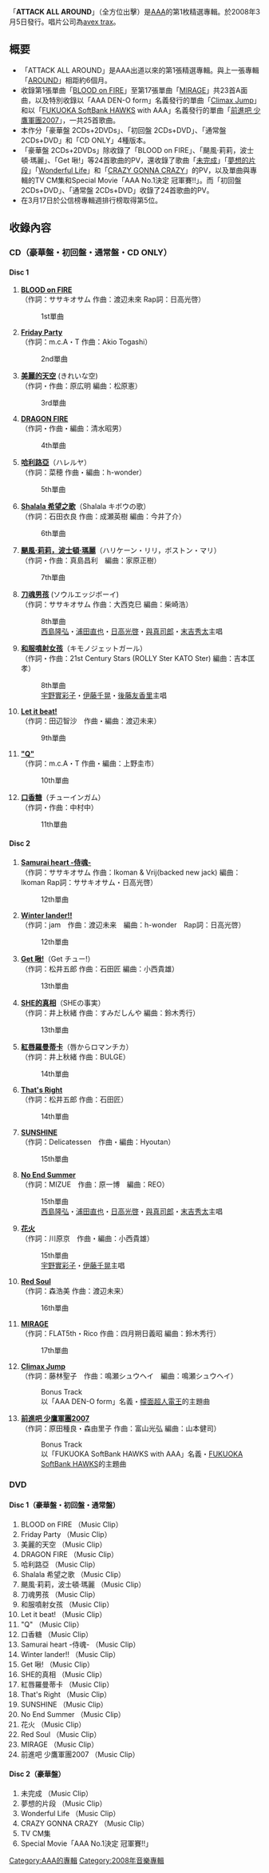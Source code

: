 {{Multiple issues|
{{unreferenced|time=2011-06-29T06:06:19+00:00}}
{{Notability Unreferenced|time=2020-02-22T07:40:28+00:00}}
}}
{{Infobox Album
| Name = ATTACK ALL AROUND<br />全方位出擊
| Cover = ATTACK_ALL_AROUND.png 
| Artist = [[AAA_(團體)|AAA]]
| Type = 精選輯
| Released = 2008年3月5日
| Recorded = 2005年 - 2008年
| Genre = [[J-POP|J-POP]]
| Length = 
| Label = [[avex_trax|avex trax]]
| Producer = masato max matsuura
| Certification  = 
| Chart position = * 週間最高排名第5位<small>（[[Oricon公信榜|Oricon]]）</small> 
| Reviews = 
| Last album            = [[AROUND_(AAA專輯)|AROUND]]<br />2007年
| This album            = '''ATTACK ALL AROUND'''<br />2008年
| Next album            = [[CHOICE_IS_YOURS|CHOICE IS YOURS]]<br />2008年
| Misc           = {{Singles
 | Name          = ＃AAABEST
 | Type          = 精選輯
 | Single 1      = [[Climax_Jump|Climax Jump]]
 | Single 1 date = 2007年3月21日
 | Single 2      = [[前進吧_少鷹軍團2007|前進吧 少鷹軍團2007]]
 | Single 2 date = 2007年3月21日
 | Single 3      = [[MIRAGE_(AAA單曲)|MIRAGE]]
 | Single 3 date = 2008年1月9日
}}
}}
「'''ATTACK ALL AROUND'''」（全方位出擊）是[[AAA_(團體)|AAA]]的第1枚精選專輯。於2008年3月5日發行。唱片公司為[[avex_trax|avex trax]]。

== 概要 ==
* 「ATTACK ALL AROUND」是AAA出道以來的第1張精選專輯。與上一張專輯「[[AROUND_(AAA專輯)|AROUND]]」相距約6個月。
* 收錄第1張單曲「[[BLOOD_on_FIRE|BLOOD on FIRE]]」至第17張單曲「[[MIRAGE_(AAA單曲)|MIRAGE]]」共23首A面曲，以及特別收錄以「AAA DEN-O form」名義發行的單曲「[[Climax_Jump|Climax Jump]]」和以「[[福岡軟體銀行鷹|FUKUOKA SoftBank HAWKS]] with AAA」名義發行的單曲「[[前進吧_少鷹軍團2007|前進吧 少鷹軍團2007]]」，一共25首歌曲。
* 本作分「豪華盤 2CDs+2DVDs」、「初回盤 2CDs+DVD」、「通常盤 2CDs+DVD」和「CD ONLY」4種版本。
* 「豪華盤 2CDs+2DVDs」除收錄了「BLOOD on FIRE」、「颶風·莉莉，波士頓·瑪麗」、「Get 啾!」等24首歌曲的PV，還收錄了歌曲「[[ALL_(AAA專輯)|未完成]]」「[[ALL/2|夢想的片段]]」「[[alohAAA!|Wonderful Life]]」和「[[CCC_-Challenge_Cover_Collection-|CRAZY GONNA CRAZY]]」的PV，以及單曲與專輯的TV CM集和Special Movie「AAA No.1決定 冠軍賽!!」。而「初回盤 2CDs+DVD」、「通常盤 2CDs+DVD」收錄了24首歌曲的PV。
* 在3月17日於公信榜專輯週排行榜取得第5位。

==收錄內容==
===CD（豪華盤・初回盤・通常盤・CD ONLY）===
====Disc 1====
# '''[[BLOOD_on_FIRE|BLOOD on FIRE]]'''<br/>（作詞：ササキオサム 作曲：渡辺未來 Rap詞：日高光啓）
#:1st單曲
# '''[[Friday_Party|Friday Party]]'''<br/>（作詞：m.c.A・T 作曲：Akio Togashi）
#:2nd單曲
# '''[[美麗的天空|美麗的天空]]''' (きれいな空)<br/>（作詞・作曲：原広明 編曲：松原憲）
#:3rd單曲
# '''[[DRAGON_FIRE|DRAGON FIRE]]'''<br/>（作詞・作曲・編曲：清水昭男）
#:4th單曲
# '''[[哈利路亞_(AAA單曲)|哈利路亞]]'''（ハレルヤ）<br/>（作詞：菜穂 作曲・編曲：h-wonder）
#:5th單曲
# '''[[Shalala_希望之歌|Shalala 希望之歌]]'''（Shalala キボウの歌）<br/>（作詞：石田衣良 作曲：成瀬英樹 編曲：今井了介）
#:6th單曲
# '''[[颶風·莉莉，波士頓·瑪麗|颶風·莉莉，波士頓·瑪麗]]'''（ハリケーン・リリ，ボストン・マリ）<br/>（作詞・作曲：真島昌利　編曲：家原正樹）
#:7th單曲
# '''[[刀魂男孩_/_和服噴射女孩|刀魂男孩]]''' (ソウルエッジボーイ)<br/>（作詞：ササキオサム 作曲：大西克巳 編曲：柴崎浩）
#:8th單曲
#:[[西島隆弘|西島隆弘]]・[[浦田直也|浦田直也]]・[[日高光啓|日高光啓]]・[[與真司郎|與真司郎]]・[[末吉秀太|末吉秀太]]主唱
# '''[[刀魂男孩_/_和服噴射女孩|和服噴射女孩]]'''（キモノジェットガール）<br/>（作詞・作曲：21st Century Stars (ROLLY Ster KATO Ster) 編曲：吉本匡孝）
#:8th單曲
#:[[宇野實彩子|宇野實彩子]]・[[伊藤千晃|伊藤千晃]]・[[後藤友香里|後藤友香里]]主唱　
# '''[[Let_it_beat!|Let it beat!]]'''<br/>（作詞：田辺智沙　作曲・編曲：渡辺未来）
#:9th單曲
# '''[["Q"|"Q"]]'''<br/>（作詞：m.c.A・T 作曲・編曲：上野圭市）
#:10th單曲
# '''[[口香糖_(AAA單曲)|口香糖]]'''（チューインガム）<br/>（作詞・作曲：中村中）
#:11th單曲

====Disc 2====
# '''[[Black_&_White_(AAA單曲)|Samurai heart -侍魂-]]'''<br/>（作詞：ササキオサム 作曲：Ikoman & Vrij(backed new jack) 編曲：Ikoman Rap詞：ササキオサム・日高光啓）
#:12th單曲
# '''[[Black_&_White_(AAA單曲)|Winter lander!!]]'''<br/>（作詞：jam　作曲：渡辺未来　編曲：h-wonder　Rap詞：日高光啓）
#:12th單曲
# '''[[Get_啾!_/_SHE的真相|Get 啾!]]'''（Get チュー!）<br/>（作詞：松井五郎 作曲：石田匠 編曲：小西貴雄）
#:13th單曲
# '''[[Get_啾!_/_SHE的真相|SHE的真相]]'''（SHEの事実）<br/>（作詞：井上秋緒 作曲：すみだしんや 編曲：鈴木秀行）
#:13th單曲
# '''[[紅唇羅曼蒂卡_/_That's_Right|紅唇羅曼蒂卡]]'''（唇からロマンチカ）<br/>（作詞：井上秋緒 作曲：BULGE）
#:14th單曲
# '''[[紅唇羅曼蒂卡_/_That's_Right|That's Right]]'''<br/>（作詞：松井五郎 作曲：石田匠）
#:14th單曲
# '''[[夏日風物|SUNSHINE]]'''<br/>（作詞：Delicatessen　作曲・編曲：Hyoutan）
#:15th單曲
# '''[[夏日風物|No End Summer]]'''<br/>（作詞：MIZUE　作曲：原一博　編曲：REO）
#:15th單曲
#:[[西島隆弘|西島隆弘]]・[[浦田直也|浦田直也]]・[[日高光啓|日高光啓]]・[[與真司郎|與真司郎]]・[[末吉秀太|末吉秀太]]主唱
# '''[[夏日風物|花火]]'''<br/>（作詞：川原京　作曲・編曲：小西貴雄）
#:15th單曲
#:[[宇野實彩子|宇野實彩子]]・[[伊藤千晃|伊藤千晃]]主唱
# '''[[Red_Soul|Red Soul]]'''<br/>（作詞：森浩美 作曲：渡辺未来）
#:16th單曲
# '''[[MIRAGE_(AAA單曲)|MIRAGE]]'''<br/>（作詞：FLAT5th・Rico 作曲：四月朔日義昭 編曲：鈴木秀行）
#:17th單曲
# '''[[Climax_Jump|Climax Jump]]'''<br/>（作詞：藤林聖子　作曲：鳴瀬シュウヘイ　編曲：鳴瀬シュウヘイ）
#:Bonus Track
#:以「AAA DEN-O form」名義・[[幪面超人電王|幪面超人電王]]的主題曲
# '''[[前進吧_少鷹軍團2007|前進吧 少鷹軍團2007]]'''<br/>（作詞：原田種良・森由里子 作曲：富山光弘 編曲：山本健司）
#:Bonus Track
#:以「FUKUOKA SoftBank HAWKS with AAA」名義・[[福岡軟體銀行鷹|FUKUOKA SoftBank HAWKS]]的主題曲

===DVD===
====Disc 1（豪華盤・初回盤・通常盤）====
#BLOOD on FIRE （Music Clip）
#Friday Party （Music Clip）
#美麗的天空 （Music Clip）
#DRAGON FIRE （Music Clip）
#哈利路亞 （Music Clip）
#Shalala 希望之歌 （Music Clip）
#颶風·莉莉，波士頓·瑪麗 （Music Clip）
#刀魂男孩 （Music Clip）
#和服噴射女孩 （Music Clip）
#Let it beat! （Music Clip）
#"Q" （Music Clip）
#口香糖 （Music Clip）
#Samurai heart -侍魂- （Music Clip）
#Winter lander!! （Music Clip）
#Get 啾! （Music Clip）
#SHE的真相 （Music Clip）
#紅唇羅曼蒂卡 （Music Clip）
#That's Right （Music Clip）
#SUNSHINE （Music Clip）
#No End Summer （Music Clip）
#花火 （Music Clip）
#Red Soul （Music Clip）
#MIRAGE （Music Clip）
#前進吧 少鷹軍團2007 （Music Clip）

====Disc 2（豪華盤）====
#未完成 （Music Clip）
#夢想的片段 （Music Clip）
#Wonderful Life （Music Clip）
#CRAZY GONNA CRAZY （Music Clip）
#TV CM集
#Special Movie「AAA No.1決定 冠軍賽!!」

{{AAA}}
{{DEFAULTSORT:ATTACK ALL AROUND}}
[[Category:AAA的專輯|Category:AAA的專輯]]
[[Category:2008年音樂專輯|Category:2008年音樂專輯]]